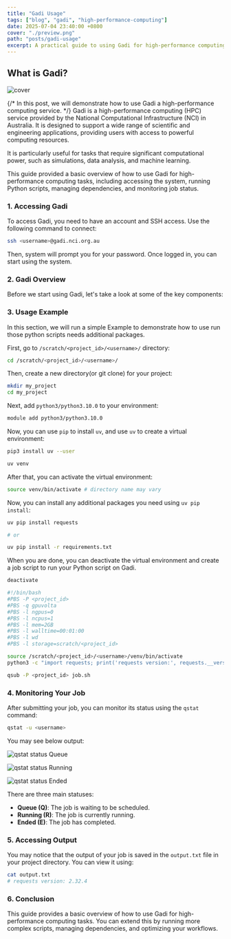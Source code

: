 ```yaml
---
title: "Gadi Usage"
tags: ["blog", "gadi", "high-performance-computing"]
date: 2025-07-04 23:40:00 +0800
cover: "./preview.png"
path: "posts/gadi-usage"
excerpt: A practical guide to using Gadi for high-performance computing tasks.
---
```


## What is Gadi?

![cover](./NCI_au.png)

{/* In this post, we will demonstrate how to use Gadi a high-performance computing service. */}
Gadi is a high-performance computing (HPC) service provided by the National Computational Infrastructure (NCI) in Australia. It is designed to support a wide range of scientific and engineering applications, providing users with access to powerful computing resources.

It is particularly useful for tasks that require significant computational power, such as simulations, data analysis, and machine learning.

This guide provided a basic overview of how to use Gadi for high-performance computing tasks, including accessing the system, running Python scripts, managing dependencies, and monitoring job status.

### 1. Accessing Gadi

To access Gadi, you need to have an account and SSH access. Use the following command to connect:

```bash
ssh <username>@gadi.nci.org.au
```

Then, system will prompt you for your password. Once logged in, you can start using the system.

### 2. Gadi Overview

Before we start using Gadi, let's take a look at some of the key components:

### 3. Usage Example

In this section, we will run a simple Example to demonstrate how to use run those python scripts needs additional packages.

First, go to `/scratch/<project_id>/<username>/` directory:

```bash
cd /scratch/<project_id>/<username>/
```

Then, create a new directory(or git clone) for your project:

```bash
mkdir my_project
cd my_project
```

Next, add `python3/python3.10.0` to your environment:

```bash
module add python3/python3.10.0
```

Now, you can use `pip` to install `uv`, and use `uv` to create a virtual environment:

```bash
pip3 install uv --user
```

```bash
uv venv
```

After that, you can activate the virtual environment:

```bash
source venv/bin/activate # directory name may vary
```

Now, you can install any additional packages you need using `uv pip install`:

```bash
uv pip install requests

# or

uv pip install -r requirements.txt
```

When you are done, you can deactivate the virtual environment and create a job script to run your Python script on Gadi.

```bash
deactivate
```

```bash
#!/bin/bash
#PBS -P <project_id>
#PBS -q gpuvolta
#PBS -l ngpus=0
#PBS -l ncpus=1
#PBS -l mem=2GB
#PBS -l walltime=00:01:00
#PBS -l wd
#PBS -l storage=scratch/<project_id>

source /scratch/<project_id>/<username>/venv/bin/activate
python3 -c "import requests; print('requests version:', requests.__version__)" >> output.txt
```

```bash
qsub -P <project_id> job.sh
```

### 4. Monitoring Your Job

After submitting your job, you can monitor its status using the `qstat` command:

```bash
qstat -u <username>
```

You may see below output:

![qstat status Queue](./qstat_q.png)

![qstat status Running](./qstat_r.png)

![qstat status Ended](./qstat_e.png)

There are three main statuses:
- **Queue (Q)**: The job is waiting to be scheduled.
- **Running (R)**: The job is currently running.
- **Ended (E)**: The job has completed.

### 5. Accessing Output

You may notice that the output of your job is saved in the `output.txt` file in your project directory. You can view it using:

```bash
cat output.txt
# requests version: 2.32.4
```

### 6. Conclusion

This guide provides a basic overview of how to use Gadi for high-performance computing tasks. You can extend this by running more complex scripts, managing dependencies, and optimizing your workflows.